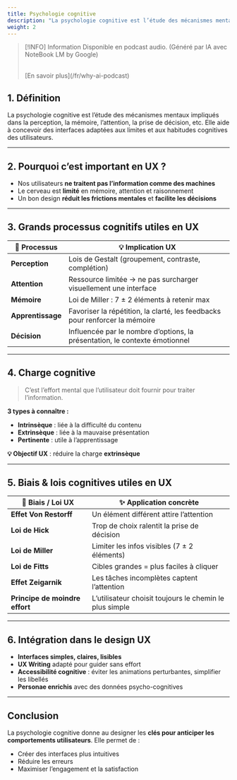```yaml
---
title: Psychologie cognitive
description: "La psychologie cognitive est l’étude des mécanismes mentaux impliqués dans la perception, la mémoire, l’attention, la prise de décision, etc."
weight: 2
---
```



> [!INFO] Information
> Disponible en podcast audio. (Généré par IA avec NoteBook LM by Google)
>
> <br />
> [En savoir plus](/fr/why-ai-podcast)

<SrtPlayer
  client:only="react"
  audioSrc="/podcasts/ux-cognitive-psychology.mp3"
  srtUrl="/podcasts/ux-cognitive-psychology.srt"
/>

## 1. Définition

La psychologie cognitive est l’étude des mécanismes mentaux impliqués dans la perception, la mémoire, l’attention, la prise de décision, etc. Elle aide à concevoir des interfaces adaptées aux limites et aux habitudes cognitives des utilisateurs.

---

## 2. Pourquoi c’est important en UX ?

- Nos utilisateurs **ne traitent pas l’information comme des machines**
- Le cerveau est **limité** en mémoire, attention et raisonnement
- Un bon design **réduit les frictions mentales** et **facilite les décisions**

---

## 3. Grands processus cognitifs utiles en UX

| 🧠 Processus      | 💡 Implication UX                                                           |
| ----------------- | --------------------------------------------------------------------------- |
| **Perception**    | Lois de Gestalt (groupement, contraste, complétion)                         |
| **Attention**     | Ressource limitée → ne pas surcharger visuellement une interface            |
| **Mémoire**       | Loi de Miller : 7 ± 2 éléments à retenir max                                |
| **Apprentissage** | Favoriser la répétition, la clarté, les feedbacks pour renforcer la mémoire |
| **Décision**      | Influencée par le nombre d’options, la présentation, le contexte émotionnel |

---

## 4. Charge cognitive

> C’est l’effort mental que l’utilisateur doit fournir pour traiter l’information.

**3 types à connaître :**

- **Intrinsèque** : liée à la difficulté du contenu
- **Extrinsèque** : liée à la mauvaise présentation
- **Pertinente** : utile à l’apprentissage

**💡 Objectif UX** : réduire la charge **extrinsèque**

---

## 5. Biais & lois cognitives utiles en UX

| 🧠 Biais / Loi UX              | ✨ Application concrète                                 |
| ------------------------------ | ------------------------------------------------------- |
| **Effet Von Restorff**         | Un élément différent attire l’attention                 |
| **Loi de Hick**                | Trop de choix ralentit la prise de décision             |
| **Loi de Miller**              | Limiter les infos visibles (7 ± 2 éléments)             |
| **Loi de Fitts**               | Cibles grandes = plus faciles à cliquer                 |
| **Effet Zeigarnik**            | Les tâches incomplètes captent l’attention              |
| **Principe de moindre effort** | L’utilisateur choisit toujours le chemin le plus simple |

---

## 6. Intégration dans le design UX

- **Interfaces simples, claires, lisibles**
- **UX Writing** adapté pour guider sans effort
- **Accessibilité cognitive** : éviter les animations perturbantes, simplifier les libellés
- **Personae enrichis** avec des données psycho-cognitives

---

## Conclusion

La psychologie cognitive donne au designer les **clés pour anticiper les comportements utilisateurs**. Elle permet de :

- Créer des interfaces plus intuitives
- Réduire les erreurs
- Maximiser l’engagement et la satisfaction
